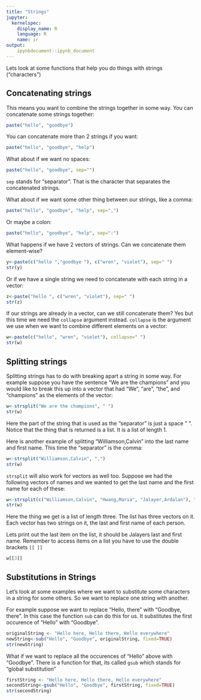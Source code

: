 ```yaml
---
title: "Strings"
jupyter:
  kernelspec:
    display_name: R
    language: R
    name: ir
output:
    ipynbdocument::ipynb_document
---
```


Lets look at some functions that help you do things with strings ("characters") 

## Concatenating strings

This means you want to combine the strings together in some way. You can concatenate some strings together:

```r
paste("hello", "goodbye")
```

You can concatenate more than 2 strings if you want:

```r
paste("hello", "goodbye", "help")
```

What about if we want no spaces:

```r
paste("hello", "goodbye", sep="")
```

`sep` stands for "separator". That is the character that separates the concatenated strings.

What about if we want some other thing between our strings, like a comma:

```r
paste("hello", "goodbye", "help", sep=",")
```

Or maybe a colon:

```r
paste("hello", "goodbye", "help", sep=":")
```

What happens if we have 2 vectors of strings. Can we concatenate them element-wise?

```r
y<-paste(c("hello ","goodbye "), c("wren", "violet"), sep=" ")
str(y)
```

Or if we have a single string we need to concatenate with each string in a vector:

```r
z<-paste("hello ", c("wren", "violet"), sep=" ")
str(z)
```

If our strings are already in a vector, can we still concatenate them? Yes but this time we need the `collapse` argument instead. `collapse` is the argument we use when we want to combine different elements on a vector:

```r
w<-paste(c("hello", "wren", "violet"), collapse=" ")
str(w)
```
## Splitting strings

Splitting strings has to do with breaking apart a string in some way. For example suppose you have the sentence "We are the champions" and you would like to break this up into a vector that had "We", "are", "the", and "champions" as the elements of the vector:

```r
w<-strsplit("We are the champions", " ")
str(w)
```

Here the part of the string that is used as the "separator" is just a space " ". Notice that the thing that is returned is a list. It is a list of length 1.   

Here is another example of splitting "Williamson,Calvin" into the last name and first name. This time the "separator" is the comma:

```r
w<-strsplit("Williamson,Calvin", ",")
str(w)
```

`strsplit` will also work for vectors as well too. Suppose we had the following vectors of names and we wanted to get the last name and the first name for each of these: 

```r
w<-strsplit(c("Williamson,Calvin", "Hwang,Maria", "Jalayer,Ardalan"), ",")
str(w)
```

Here the thing we get is a list of length three. The list has three vectors on it. Each vector has two strings on it, the last and first name of each person.

Lets print out the last item on the list, it should be Jalayers last and first name. Remember to access items on a list you have to use the double brackets `[[ ]]` 

```r
w[[3]]
```

## Substitutions in Strings 

Let's look at some examples where we want to substitute some characters in a string for some others. So we want to replace one string with another.

For example suppose we want to replace "Hello, there" with "Goodbye, there". In this case the function  `sub` can do this for us. It substitutes the first occurence of "Hello" with "Goodbye". 

```r
originalString <- "Hello here, Hello there, Hello everywhere"
newString<-sub("Hello", "Goodbye", originalString, fixed=TRUE)
str(newString)
```
What if we want to replace all the occurences of "Hello" above with "Goodbye". There is a function for that, its called `gsub` which stands for "global substitution" 

```r
firstString <- "Hello here, Hello there, Hello everywhere"
secondString<-gsub("Hello", "Goodbye", firstString, fixed=TRUE)
str(secondString)
```
